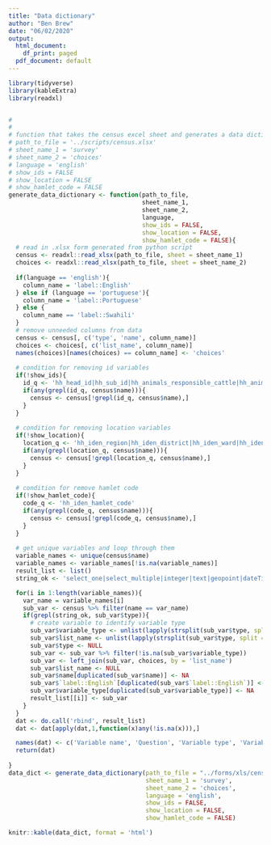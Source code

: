 ```yaml
---
title: "Data dictionary"
author: "Ben Brew"
date: "06/02/2020"
output:
  html_document:
    df_print: paged
  pdf_document: default
---
```


```r
library(tidyverse)
library(kableExtra)
library(readxl)


#   
# 
# function that takes the census excel sheet and generates a data dictionary using kableExtra.
# path_to_file = '../scripts/census.xlsx'
# sheet_name_1 = 'survey'
# sheet_name_2 = 'choices'
# language = 'english'
# show_ids = FALSE
# show_location = FALSE
# show_hamlet_code = FALSE
generate_data_dictionary <- function(path_to_file, 
                                     sheet_name_1, 
                                     sheet_name_2, 
                                     language, 
                                     show_ids = FALSE, 
                                     show_location = FALSE, 
                                     show_hamlet_code = FALSE){
  # read in .xlsx form generated from python script
  census <- readxl::read_xlsx(path_to_file, sheet = sheet_name_1)
  choices <- readxl::read_xlsx(path_to_file, sheet = sheet_name_2)
  
  if(language == 'english'){
    column_name = 'label::English'
  } else if (language == 'portuguese'){
    column_name = 'label::Portuguese'
  } else {
    column_name == 'label::Swahili'
  }
  # remove unneeded columns from data 
  census <- census[, c('type', 'name', column_name)]
  choices <- choices[, c('list_name', column_name)]
  names(choices)[names(choices) == column_name] <- 'choices'
  
  # condition for removing id variables
  if(!show_ids){
    id_q <- 'hh_head_id|hh_sub_id|hh_animals_responsible_cattle|hh_animals_responsible_sell_cattle|hh_animals_responsile_pigs|hh_animals_responsible_sell_pigs|hh_health_who|id_ill_15|id_snake_bitten|id_health_fac_15|id_hh_health_worker_15_days|idv_id_permid_label|idv_iden_respondent_id'
    if(any(grepl(id_q, census$name))){
      census <- census[!grepl(id_q, census$name),]
    }
  }
  
  # condition for removing location variables
  if(!show_location){
    location_q <- 'hh_iden_region|hh_iden_district|hh_iden_ward|hh_iden_village|hh_iden_village_other|hh_iden_hamlet|hh_iden_hamlet_other'
    if(any(grepl(location_q, census$name))){
      census <- census[!grepl(location_q, census$name),]
    }
  }
  
  # condition for remove hamlet code
  if(!show_hamlet_code){
    code_q <- 'hh_iden_hamlet_code'
    if(any(grepl(code_q, census$name))){
      census <- census[!grepl(code_q, census$name),]
    }
  }
  
  # get unique variables and loop through them
  variable_names <- unique(census$name)
  variable_names <- variable_names[!is.na(variable_names)]
  result_list <- list()
  string_ok <- 'select_one|select_multiple|integer|text|geopoint|dateTime|date|geopoint|barcode'

  for(i in 1:length(variable_names)){
    var_name = variable_names[i]
    sub_var <- census %>% filter(name == var_name)
    if(grepl(string_ok, sub_var$type)){
      # create variable to identify variable type
      sub_var$variable_type <- unlist(lapply(strsplit(sub_var$type, split = ' '), function(x) x[1]))
      sub_var$list_name <- unlist(lapply(strsplit(sub_var$type, split = ' '), function(x) x[2]))
      sub_var$type <- NULL
      sub_var <- sub_var %>% filter(!is.na(sub_var$variable_type))
      sub_var <- left_join(sub_var, choices, by = 'list_name')
      sub_var$list_name <- NULL
      sub_var$name[duplicated(sub_var$name)] <- NA
      sub_var$`label::English`[duplicated(sub_var$`label::English`)] <- NA
      sub_var$variable_type[duplicated(sub_var$variable_type)] <- NA
      result_list[[i]] <- sub_var
    }
  }
  dat <- do.call('rbind', result_list)
  dat <- dat[apply(dat,1,function(x)any(!is.na(x))),]

  names(dat) <- c('Variable name', 'Question', 'Variable type', 'Variable choices')
  return(dat)
  
}
data_dict <- generate_data_dictionary(path_to_file = "../forms/xls/census.xls",
                                      sheet_name_1 = 'survey',
                                      sheet_name_2 = 'choices',
                                      language = 'english',
                                      show_ids = FALSE,
                                      show_location = FALSE,
                                      show_hamlet_code = FALSE)

```

```r
knitr::kable(data_dict, format = 'html') 
```
